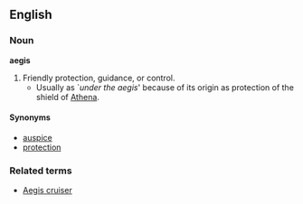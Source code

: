 == English ==
=== Noun ===
'''aegis'''
# Friendly protection, guidance, or control.   
#* Usually as `''under the aegis''' because of its origin as protection of the shield of [[:w:Athena|Athena]].
==== Synonyms ====
* [[auspice]]
* [[protection]]

===Related terms===
* [[Aegis cruiser]]